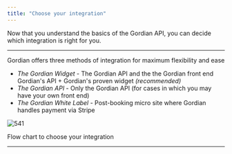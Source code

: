 ```yaml
---
title: "Choose your integration"
---
```


Now that you understand the basics of the Gordian API, you can decide which integration is right for you. 

---

Gordian offers three methods of integration for maximum flexibility and ease

* _The Gordian Widget_ \- The Gordian API and the the Gordian front end Gordian's API + Gordian's proven widget _(recommended)_
* _The Gordian API_ \- Only the Gordian API (for cases in which you may have your own front end)
* _The Gordian White Label_ \- Post-booking micro site where Gordian handles payment via Stripe

![541](/images/29e206c-Blank_diagram.png "Blank diagram.png")

Flow chart to choose your integration

---